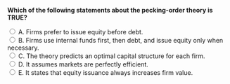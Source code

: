 ::: {.question-block}

<form onsubmit="event.preventDefault(); checkAnswer('module9_mcq_q47')" data-correct-answer="B">
<strong style="display: block;">Which of the following statements about the pecking-order theory is TRUE?</strong>

<label><input type="radio" name="module9_mcq_q47" value="A"> A. Firms prefer to issue equity before debt.</label><br>
<label><input type="radio" name="module9_mcq_q47" value="B"> B. Firms use internal funds first, then debt, and issue equity only when necessary.</label><br>
<label><input type="radio" name="module9_mcq_q47" value="C"> C. The theory predicts an optimal capital structure for each firm.</label><br>
<label><input type="radio" name="module9_mcq_q47" value="D"> D. It assumes markets are perfectly efficient.</label><br>
<label><input type="radio" name="module9_mcq_q47" value="E"> E. It states that equity issuance always increases firm value.</label><br>
</form>

<div id="feedback-module9_mcq_q47" class="feedback" data-status="" style="display:none;">
✅ B is correct. The pecking-order theory reflects financing hierarchy based on information asymmetry and cost of capital.
</div>

:::
